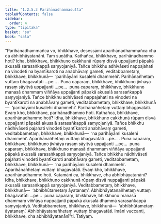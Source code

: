 ```yaml
---
title: "1.2.5.3 Parihānadhammasutta"
tableOfContents: false
sidebar:
  order: 4
type: "tipitaka"
basket: "su"
book: "sala"
---
```



<DynamicBreadcrumb />

<Division number="96" book="sala" bookNo="13" page="299">

<Paragraph number="511" book="sala">
“Parihānadhammañca vo, bhikkhave, desessāmi aparihānadhammañca cha ca abhibhāyatanāni. Taṃ suṇātha. Kathañca, bhikkhave, parihānadhammo hoti? Idha, bhikkhave, bhikkhuno cakkhunā rūpaṃ disvā uppajjanti pāpakā akusalā sarasaṅkappā saṃyojaniyā. Tañce bhikkhu adhivāseti nappajahati na vinodeti na byantīkaroti na anabhāvaṃ gameti, veditabbametaṃ, bhikkhave, bhikkhunā—  ‘parihāyāmi kusalehi dhammehi’. Parihānañhetaṃ vuttaṃ bhagavatāti …pe… .
</Paragraph>

<Paragraph number="512" book="sala">
Puna caparaṃ, bhikkhave, bhikkhuno jivhāya rasaṃ sāyitvā uppajjanti …pe…  puna caparaṃ, bhikkhave, bhikkhuno manasā dhammaṃ viññāya uppajjanti pāpakā akusalā sarasaṅkappā saṃyojaniyā. Tañce bhikkhu adhivāseti nappajahati na vinodeti na byantīkaroti na anabhāvaṃ gameti, veditabbametaṃ, bhikkhave, bhikkhunā—  ‘parihāyāmi kusalehi dhammehi’. Parihānañhetaṃ vuttaṃ bhagavatāti. Evaṃ kho, bhikkhave, parihānadhammo hoti.
</Paragraph>

<Paragraph number="513" book="sala">
Kathañca, bhikkhave, aparihānadhammo hoti? Idha, bhikkhave, bhikkhuno cakkhunā rūpaṃ disvā uppajjanti pāpakā akusalā sarasaṅkappā saṃyojaniyā. Tañce bhikkhu nādhivāseti pajahati vinodeti byantīkaroti anabhāvaṃ gameti, veditabbametaṃ, bhikkhave, bhikkhunā—  ‘na parihāyāmi kusalehi dhammehi’. Aparihānañhetaṃ vuttaṃ bhagavatāti …pe… .
</Paragraph>

<Paragraph number="514" book="sala">
Puna caparaṃ, bhikkhave, bhikkhuno jivhāya rasaṃ sāyitvā uppajjanti …pe…  puna caparaṃ, bhikkhave, bhikkhuno manasā dhammaṃ viññāya uppajjanti pāpakā akusalā sarasaṅkappā saṃyojaniyā. Tañce bhikkhu nādhivāseti pajahati vinodeti byantīkaroti anabhāvaṃ gameti, veditabbametaṃ, bhikkhave, bhikkhunā—  ‘na parihāyāmi kusalehi dhammehi’. Aparihānañhetaṃ vuttaṃ bhagavatāti. Evaṃ kho, bhikkhave, aparihānadhammo hoti.
</Paragraph>

<Paragraph number="515" book="sala">
Katamāni ca, bhikkhave, cha abhibhāyatanāni? Idha, bhikkhave, bhikkhuno cakkhunā rūpaṃ disvā nuppajjanti pāpakā akusalā sarasaṅkappā saṃyojaniyā. Veditabbametaṃ, bhikkhave, bhikkhunā—  ‘abhibhūtametaṃ āyatanaṃ’. Abhibhāyatanañhetaṃ vuttaṃ bhagavatāti …pe…  puna caparaṃ, bhikkhave, bhikkhuno manasā dhammaṃ viññāya nuppajjanti pāpakā akusalā dhammā sarasaṅkappā saṃyojaniyā. Veditabbametaṃ, bhikkhave, bhikkhunā—  ‘abhibhūtametaṃ āyatanaṃ’. Abhibhāyatanañhetaṃ vuttaṃ bhagavatāti. Imāni vuccanti, bhikkhave, cha abhibhāyatanānī”ti.

</Paragraph>
</Division>

<Paragraph number="516" type="center" book="sala">
Tatiyaṃ.
</Paragraph>